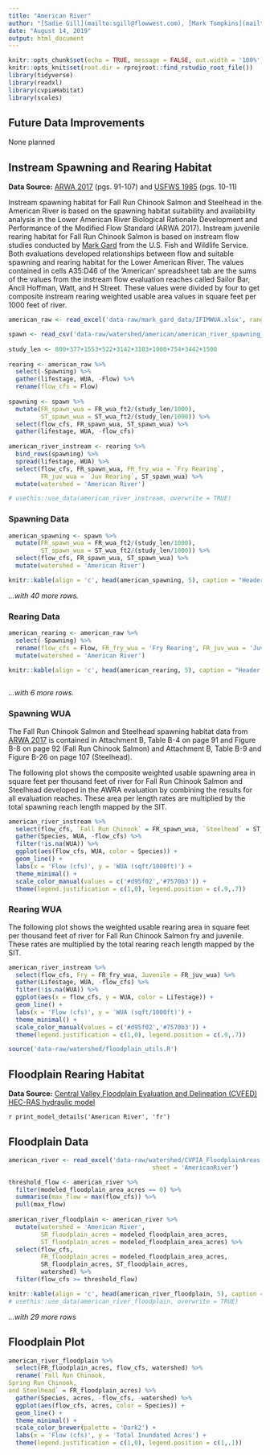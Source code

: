 ```yaml
---
title: "American River"
author: "[Sadie Gill](mailto:sgill@flowwest.com), [Mark Tompkins](mailto:mtompkins@flowwest.com), [Erin Cain](mailto:ecain@flowwest.com)"
date: "August 14, 2019"
output: html_document
---
```

```r
knitr::opts_chunk$set(echo = TRUE, message = FALSE, out.width = '100%')
knitr::opts_knit$set(root.dir = rprojroot::find_rstudio_root_file())
library(tidyverse)
library(readxl)
library(cvpiaHabitat)
library(scales)

```
## Future Data Improvements
None planned

## Instream Spawning and Rearing Habitat
**Data Source:** [ARWA 2017](https://s3-us-west-2.amazonaws.com/cvpiahabitat-r-package/cvpia-sit-model-inputs/ARWA-702.pdf){target="_blank"} (pgs. 91-107) and [USFWS 1985](https://s3-us-west-2.amazonaws.com/cvpiahabitat-r-package/cvpia-sit-model-inputs/AmericanRiver1985IFIM.PDF){target="_blank"} (pgs. 10-11) 

Instream spawning habitat for Fall Run Chinook Salmon and Steelhead in the American River is based on the spawning habitat suitability and availability analysis in the Lower American River Biological Rationale Development and Performance of the Modified Flow Standard (ARWA 2017). Instream juvenile rearing habitat for Fall Run Chinook Salmon is based on instream flow studies conducted by [Mark Gard](mailto:mark_gard@fws.gov) from the U.S. Fish and Wildlife Service. Both evaluations developed relationships between flow and suitable spawning and rearing habitat for the Lower American River. The values contained in cells A35:D46 of the 'American' spreadsheet tab are the sums of the values from the instream flow evaluation reaches called Sailor Bar, Ancil Hoffman, Watt, and H Street. These values were divided by four to get composite instream rearing weighted usable area values in square feet per 1000 feet of river.       
```r
american_raw <- read_excel('data-raw/mark_gard_data/IFIMWUA.xlsx', range = "A35:D46", sheet = 'American')

spawn <- read_csv('data-raw/watershed/american/american_river_spawning_wua.csv')
 
study_len <- 800+377+1553+522+3142+3103+1000+754+3442+1500
 
rearing <- american_raw %>% 
  select(-Spawning) %>% 
  gather(lifestage, WUA, -Flow) %>% 
  rename(flow_cfs = Flow) 
 
spawning <- spawn %>%
  mutate(FR_spawn_wua = FR_wua_ft2/(study_len/1000),
         ST_spawn_wua = ST_wua_ft2/(study_len/1000)) %>% 
  select(flow_cfs, FR_spawn_wua, ST_spawn_wua) %>% 
  gather(lifestage, WUA, -flow_cfs)
 
american_river_instream <- rearing %>% 
  bind_rows(spawning) %>% 
  spread(lifestage, WUA) %>% 
  select(flow_cfs, FR_spawn_wua, FR_fry_wua = `Fry Rearing`, 
         FR_juv_wua = `Juv Rearing`, ST_spawn_wua) %>% 
  mutate(watershed = 'American River')

# usethis::use_data(american_river_instream, overwrite = TRUE)
```

### Spawning Data 
```r
american_spawning <- spawn %>%
  mutate(FR_spawn_wua = FR_wua_ft2/(study_len/1000),
         ST_spawn_wua = ST_wua_ft2/(study_len/1000)) %>% 
  select(flow_cfs, FR_spawn_wua, ST_spawn_wua) %>% 
  mutate(watershed = 'American River')

knitr::kable(align = 'c', head(american_spawning, 5), caption = "Header Descriptions: flow_cfs = flow in cubic feet per second, FR_spawn_wua = Fall Run Chinook Spawning wua,  ST_spawn_wua = Steelhead Spawning wua")
```

*...with 40 more rows.*

### Rearing Data 
```r
american_rearing <- american_raw %>% 
  select(-Spawning) %>% 
  rename(flow_cfs = Flow, FR_fry_wua = 'Fry Rearing', FR_juv_wua = 'Juv Rearing') %>% 
  mutate(watershed = 'American River') 

knitr::kable(align = 'c', head(american_rearing, 5), caption = "Header Descriptions: flow_cfs = flow in cubic feet per second, FR_juv_wua = Fall Run Chinook Juvenile wua,  FR_fry_wua = Fall Run Chinook Fry wua")
  
```

*...with 6 more rows.*

### Spawning WUA 
The Fall Run Chinook Salmon and Steelhead spawning habitat data from [ARWA 2017](https://s3-us-west-2.amazonaws.com/cvpiahabitat-r-package/cvpia-sit-model-inputs/ARWA-702.pdf) is contained in Attachment B, Table B-4 on page 91 and Figure B-8 on page 92 (Fall Run Chinook Salmon) and Attachment B, Table B-9 and Figure B-26 on page 107 (Steelhead). 

The following plot shows the composite weighted usable spawning area in square feet per thousand feet of river for Fall Run Chinook Salmon and Steelhead developed in the AWRA evaluation by combining the results for all evaluation reaches. These area per length rates are multiplied by the total spawning reach length mapped by the SIT. 
```r
american_river_instream %>% 
  select(flow_cfs, `Fall Run Chinook` = FR_spawn_wua, `Steelhead` = ST_spawn_wua) %>% 
  gather(Species, WUA, -flow_cfs) %>% 
  filter(!is.na(WUA)) %>% 
  ggplot(aes(flow_cfs, WUA, color = Species)) +
  geom_line() +
  labs(x = 'Flow (cfs)', y = 'WUA (sqft/1000ft)') + 
  theme_minimal() + 
  scale_color_manual(values = c('#d95f02','#7570b3')) +
  theme(legend.justification = c(1,0), legend.position = c(.9,.7))

```

### Rearing WUA
The following plot shows the weighted usable rearing area in square feet per thousand feet of river for Fall Run Chinook Salmon fry and juvenile. These rates are multiplied by the total rearing reach length mapped by the SIT. 
```r
american_river_instream %>% 
  select(flow_cfs, Fry = FR_fry_wua, Juvenile = FR_juv_wua) %>% 
  gather(Lifestage, WUA, -flow_cfs) %>% 
  filter(!is.na(WUA)) %>% 
  ggplot(aes(x = flow_cfs, y = WUA, color = Lifestage)) +
  geom_line() +
  labs(x = 'Flow (cfs)', y = 'WUA (sqft/1000ft)') + 
  theme_minimal() + 
  scale_color_manual(values = c('#d95f02','#7570b3')) +
  theme(legend.justification = c(1,0), legend.position = c(.9,.7))

```
```r
source('data-raw/watershed/floodplain_utils.R')
```

## Floodplain Rearing Habitat
**Data Source:**
[Central Valley Floodplain Evaluation and Delineation (CVFED) HEC-RAS hydraulic model](https://s3-us-west-2.amazonaws.com/cvpiahabitat-r-package/cvpia-sit-model-inputs/CombinedTM_IQAR_Final-FULL-REPORT_20140206.pdf){target="_blank"}

`r print_model_details('American River', 'fr')`

## Floodplain Data
```r
american_river <- read_excel('data-raw/watershed/CVPIA_FloodplainAreas.xlsx',
                                        sheet = 'AmericanRiver') 

threshold_flow <- american_river %>% 
  filter(modeled_floodplain_area_acres == 0) %>% 
  summarise(max_flow = max(flow_cfs)) %>% 
  pull(max_flow)  
  
american_river_floodplain <- american_river %>% 
  mutate(watershed = 'American River',
         SR_floodplain_acres = modeled_floodplain_area_acres,
         ST_floodplain_acres = modeled_floodplain_area_acres) %>%
  select(flow_cfs,
         FR_floodplain_acres = modeled_floodplain_area_acres,
         SR_floodplain_acres, ST_floodplain_acres,
         watershed) %>% 
  filter(flow_cfs >= threshold_flow)

knitr::kable(align = 'c', head(american_river_floodplain, 5), caption = "Header Descriptions: flow_cfs = flow in cubic feet per second, FR_floodplain_acres = Fall Run Chinook floodplain acres, SR_floodplain_acres = Spring Run Chinook floodplain acres, ST_floodplain_acres = Steelhead floodplain acres")
# usethis::use_data(american_river_floodplain, overwrite = TRUE)
```

*...with 29 more rows*

## Floodplain Plot
```r
american_river_floodplain %>% 
  select(FR_floodplain_acres, flow_cfs, watershed) %>%
  rename(`Fall Run Chinook,
Spring Run Chinook,
and Steelhead` = FR_floodplain_acres) %>% 
  gather(Species, acres, -flow_cfs, -watershed) %>% 
  ggplot(aes(flow_cfs, acres, color = Species)) +
  geom_line() +
  theme_minimal() +
  scale_color_brewer(palette = 'Dark2') +
  labs(x = 'Flow (cfs)', y = 'Total Inundated Acres') +
  theme(legend.justification = c(1,0), legend.position = c(1,.1))
```

